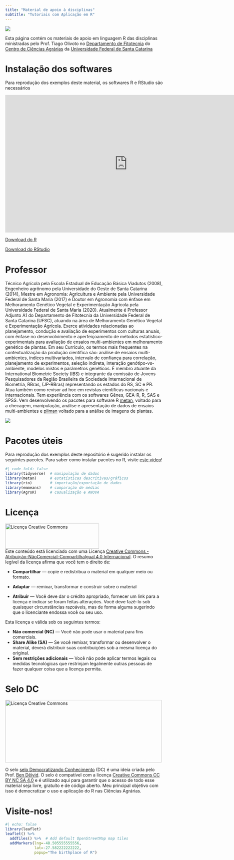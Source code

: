 ```yaml
---
title: "Material de apoio à disciplinas"
subtitle: "Tutoriais com Aplicação em R"
---
```



![](figs/logos.png)

Esta página contém os materiais de apoio em linguagem R das disciplinas ministradas pelo Prof. Tiago Olivoto no [Departamento de Fitotecnia](https://fit.ufsc.br/) do [Centro de Ciências Agrárias](https://cca.ufsc.br/) da [Universidade Federal de Santa Catarina](https://ufsc.br/)


# Instalação dos softwares

Para reprodução dos exemplos deste material, os softwares R e RStudio são necessários

<iframe width="780" height="440" src="https://www.youtube.com/embed/e89kyYJgWqc" title="YouTube video player" frameborder="0" allow="accelerometer; autoplay; clipboard-write; encrypted-media; gyroscope; picture-in-picture" allowfullscreen></iframe>

<a class="btn btn-success" href="https://cran.r-project.org/bin/windows/base/" target="_blank"><i class="fa fa-save"></i> Download do R</a>


<a class="btn btn-success" href="https://www.rstudio.com/products/rstudio/download/" target="_blank"><i class="fa fa-save"></i> Download do RStudio</a>


# Professor

:::{.callout-note}
Técnico Agrícola pela Escola Estadual de Educação Básica Viadutos (2008), Engenheiro agrônomo pela Universidade do Oeste de Santa Catarina (2014), Mestre em Agronomia: Agricultura e Ambiente pela Universidade Federal de Santa Maria (2017) e Doutor em Agronomia com ênfase em Melhoramento Genético Vegetal e Experimentação Agrícola pela Universidade Federal de Santa Maria (2020). Atualmente é Professor Adjunto A1 do Departamento de Fitotecnia da Universidade Federal de Santa Catarina (UFSC), atuando na área de Melhoramento Genético Vegetal e Experimentação Agrícola. Exerce atividades relacionadas ao planejamento, condução e avaliação de experimentos com culturas anuais, com ênfase no desenvolvimento e aperfeiçoamento de métodos estatístico-experimentais para avaliação de ensaios multi-ambientes em melhoramento genético de plantas. Em seu Currículo, os termos mais frequentes na contextualização da produção científica são: análise de ensaios multi-ambientes, índices multivariados, intervalo de confiança para correlação, planejamento de experimentos, seleção indireta, interação genótipo-vs-ambiente, modelos mistos e parâmetros genéticos. É membro atuante da International Biometric Society (IBS) e integrante da comissão de Jovens Pesquisadores da Região Brasileira da Sociedade Internacional de Biometria, RBras, (JP-RBras) representando os estados do RS, SC e PR. Atua também como revisor ad hoc em revistas científicas nacionais e internacionais. Tem experiência com os softwares Gênes, GEA-R, R, SAS e SPSS. Vem desenvolvendo os pacotes para software R [metan](https://tiagoolivoto.github.io/metan/), voltado para a checagem, manipulação, análise e apresentação de dados de ensaios multi-ambientes e [pliman](https://tiagoolivoto.github.io/pliman/) voltado para a análise de imagens de plantas.
:::


[![](figs/site.png)](https://olivoto.netlify.app/){target="_blank"}


# Pacotes úteis

Para reprodução dos exemplos deste repositório é sugerido instalar os seguintes pacotes. Para saber como instalar pacotes no R, visite [este vídeo](https://www.youtube.com/watch?v=8B8QDZnDhtY)!

```r
#| code-fold: false
library(tidyverse)  # manipulação de dados
library(metan)      # estatísticas descritivas/gráficos
library(rio)        # importação/exportação de dados
library(emmeans)    # comparação de médias
library(AgroR)      # casualização e ANOVA

```



# Licença

<a rel="license" href="http://creativecommons.org/licenses/by-nc-sa/4.0/" target="_blank" rel="noopener"><img alt="Licença Creative Commons" style="border-width:0" src="https://raw.githubusercontent.com/TiagoOlivoto/tiagoolivoto/master/static/img/gemsr/license.jpg" width="300" height="80" /></a><br />Este conteúdo está licenciado com uma Licença <a rel="license" href="http://creativecommons.org/licenses/by-nc-sa/4.0/">Creative Commons - Atribuição-NãoComercial-CompartilhaIgual 4.0 Internacional</a>. O resumo legível da licença afirma que você tem o direito de:



* **Compartilhar** — copie e redistribua o material em qualquer meio ou formato.

* **Adaptar** — remixar, transformar e construir sobre o material

* **Atribuir** — Você deve dar o crédito apropriado, fornecer um link para a licença e indicar se foram feitas alterações. Você deve fazê-lo sob quaisquer circunstâncias razoáveis, mas de forma alguma sugerindo que o licenciante endossa você ou seu uso.

Esta licença e válida sob os seguintes termos:

* **Não comercial (NC)** — Você não pode usar o material para fins comerciais.
* **Share Alike (SA)** — Se você remixar, transformar ou desenvolver o material, deverá distribuir suas contribuições sob a mesma licença do original.
* **Sem restrições adicionais** — Você não pode aplicar termos legais ou medidas tecnológicas que restrinjam legalmente outras pessoas de fazer qualquer coisa que a licença permita.


# Selo DC

<a rel="license" href="https://bendeivide.github.io/dc/" target="_blank" rel="noopener"><img alt="Licença Creative Commons" style="border-width:0" src="https://github.com/bendeivide/dc/raw/main/SeloDC-preto2.png" width="500" height="200" /></a>

O selo [selo Democratizando Conhecimento](https://bendeivide.github.io/dc/) (DC) é uma ideia criada pelo Prof. [Ben Dêivid](https://bendeivide.github.io/). O selo é compatível com a licença [Creative Commons CC BY NC SA 4.0](http://creativecommons.org/licenses/by-nc-sa/4.0/) e é utilizado aqui para garantir que o acesso de todo esse material seja livre, gratuíto e de código aberto. Meu principal objetivo com isso é democratizar o uso e aplicação do R nas Ciências Agrárias.

# Visite-nos!

```r
#| echo: false
library(leaflet)
leaflet() %>%
  addTiles() %>%  # Add default OpenStreetMap map tiles
  addMarkers(lng=-48.505555555556,
             lat=-27.582222222222,
             popup="The birthplace of R")

```
     